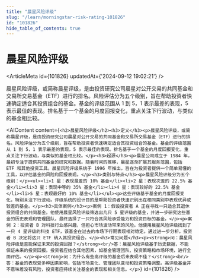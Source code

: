 ```yaml
---
title: "晨星风险评级"
slug: "/learn/morningstar-risk-rating-101826"
id: "101826"
hide_table_of_contents: true
---
```



# 晨星风险评级

<ArticleMeta id={101826} updatedAt={'2024-09-12 19:02:21'} />
<div className='border-solid border-b border-t-0 my-4 border-[var(--ifm-color-gray-300)]' />

晨星风险评级，或简称晨星评级，是由投资研究公司晨星对公开交易的共同基金和交易所交易基金（ETF）进行的排名。风险评估分为五个级别，旨在帮助投资者快速确定适合其投资组合的基金。基金的评级范围从 1 到 5，1 表示最差的表现，5 表示最佳的表现。排名基于一个基金的月度回报变化，重点关注下行波动，与类似的基金相比较。

<AIContent content={`<h2>晨星风险评级</h2><h3>定义</h3><p>晨星风险评级，或简称晨星评级，是由投资研究公司晨星对公开交易的共同基金和交易所交易基金（ETF）进行的排名。风险评估分为五个级别，旨在帮助投资者快速确定适合其投资组合的基金。基金的评级范围从 1 到 5，1 表示最差的表现，5 表示最佳的表现。排名基于一个基金的月度回报变化，重点关注下行波动，与类似的基金相比较。</p><h3>起源</h3><p>晨星公司成立于 1984 年，最初专注于提供共同基金的研究和数据。随着时间的推移，晨星逐渐扩展其服务范围，包括 ETF 和其他投资工具。晨星风险评级系统于 1996 年推出，旨在为投资者提供一个简单易懂的工具，以评估基金的风险和回报表现。</p><h3>类别与特点</h3><p>晨星风险评级分为五个级别：</p><ul><li>1 星：表现最差的 10% 基金</li><li>2 星：表现次差的 22.5% 基金</li><li>3 星：表现中等的 35% 基金</li><li>4 星：表现较好的 22.5% 基金</li><li>5 星：表现最好的 10% 基金</li></ul><p>这些评级基于基金的月度回报变化，特别关注下行波动。评级系统的设计目的是帮助投资者快速识别出在相同类别中表现优异或较差的基金。</p><h3>具体案例</h3><p>案例 1：假设投资者 A 正在寻找一只适合其退休投资组合的共同基金。他使用晨星风险评级筛选出几只 5 星评级的基金，并进一步研究这些基金的历史表现和管理团队，最终选择了一只符合其风险承受能力和投资目标的基金。</p><p>案例 2：投资者 B 对科技行业感兴趣，但担心市场波动带来的风险。他使用晨星风险评级找到了一只 4 星评级的科技 ETF，该基金在过去的市场下行期表现相对稳定。通过进一步分析，投资者 B 决定将这只 ETF 纳入其投资组合。</p><h3>常见问题</h3><p><strong>问：晨星风险评级是否能保证未来的投资回报？</strong><br/>答：晨星风险评级基于历史数据，不能保证未来的投资回报。投资者应结合其他因素，如基金管理团队、投资策略和市场环境，进行全面评估。</p><p><strong>问：为什么有些高评级的基金后来表现不佳？</strong><br/>答：基金的表现受多种因素影响，包括市场变化、管理团队变动和投资策略调整。高评级基金并不意味着没有风险，投资者应持续关注基金的表现和相关信息。</p>`} id={101826} />
